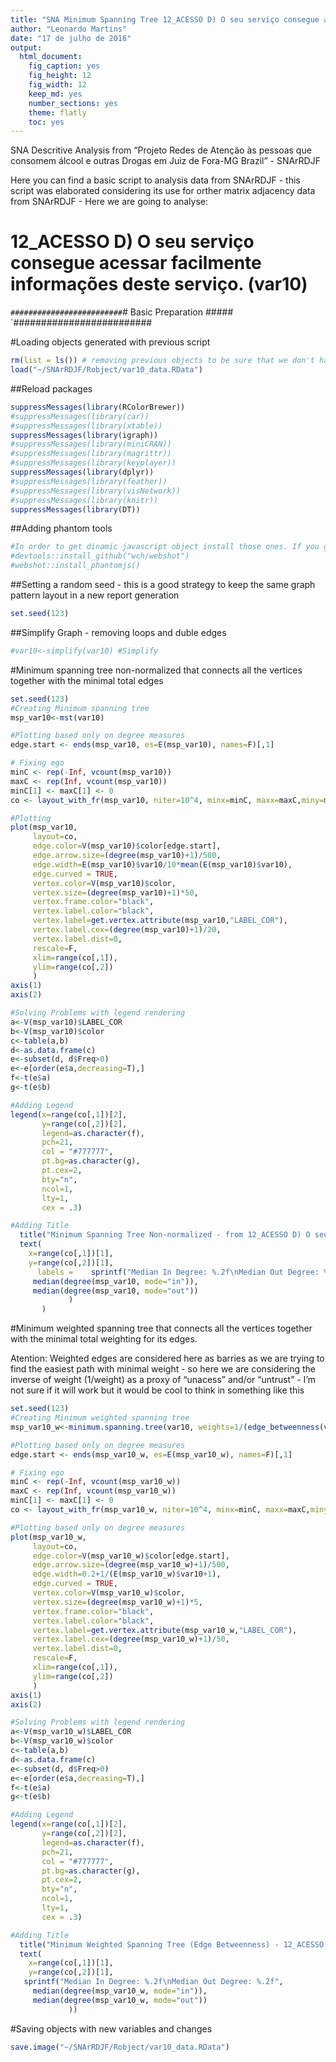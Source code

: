 ```yaml
---
title: "SNA Minimum Spanning Tree 12_ACESSO D) O seu serviço consegue acessar facilmente informações deste serviço. (var10)"
author: "Leonardo Martins"
date: "17 de julho de 2016"
output: 
  html_document: 
    fig_caption: yes
    fig_height: 12
    fig_width: 12
    keep_md: yes
    number_sections: yes
    theme: flatly
    toc: yes
---
```

SNA Descritive Analysis from "Projeto Redes de Atenção às pessoas que consomem álcool e outras Drogas em Juiz de Fora-MG   Brazil"  - SNArRDJF

Here you can find a basic script to analysis data from SNArRDJF - this script was elaborated considering its use for orther matrix adjacency data from SNArRDJF - Here we are going to analyse:

# 12_ACESSO D) O seu serviço consegue acessar facilmente informações deste serviço. (var10)

`#########################
`# Basic Preparation #####
`#########################

#Loading objects generated with previous script 
```r
rm(list = ls()) # removing previous objects to be sure that we don't have objects conflicts name
load("~/SNArRDJF/Robject/var10_data.RData")
```
##Reload packages
```r
suppressMessages(library(RColorBrewer))
#suppressMessages(library(car))
#suppressMessages(library(xtable))
suppressMessages(library(igraph))
#suppressMessages(library(miniCRAN))
#suppressMessages(library(magrittr))
#suppressMessages(library(keyplayer))
suppressMessages(library(dplyr))
#suppressMessages(library(feather))
#suppressMessages(library(visNetwork))
#suppressMessages(library(knitr))
suppressMessages(library(DT))
```
##Adding phantom tools
```r
#In order to get dinamic javascript object install those ones. If you get problems installing go to Stackoverflow.com and type your error to discover what to do. In some cases the libraries need to be intalled in outside R libs.
#devtools::install_github("wch/webshot")
#webshot::install_phantomjs()
```
##Setting a random seed - this is a good strategy to keep the same graph pattern layout in a new report generation
```r
set.seed(123)
```

##Simplify Graph - removing loops and duble edges 
```r
#var10<-simplify(var10) #Simplify
```

#Minimum spanning tree non-normalized that connects all the vertices together with the minimal total edges
```r
set.seed(123)
#Creating Minimum spanning tree
msp_var10<-mst(var10)

#Plotting based only on degree measures 
edge.start <- ends(msp_var10, es=E(msp_var10), names=F)[,1]

# Fixing ego
minC <- rep(-Inf, vcount(msp_var10))
maxC <- rep(Inf, vcount(msp_var10))
minC[1] <- maxC[1] <- 0
co <- layout_with_fr(msp_var10, niter=10^4, minx=minC, maxx=maxC,miny=minC, maxy=maxC, weights=E(msp_var10)$var10)

#Plotting
plot(msp_var10, 
     layout=co,
     edge.color=V(msp_var10)$color[edge.start],
     edge.arrow.size=(degree(msp_var10)+1)/500,
     edge.width=E(msp_var10)$var10/10*mean(E(msp_var10)$var10),
     edge.curved = TRUE,
     vertex.color=V(msp_var10)$color,
     vertex.size=(degree(msp_var10)+1)*50,
     vertex.frame.color="black",
     vertex.label.color="black",
     vertex.label=get.vertex.attribute(msp_var10,"LABEL_COR"),
     vertex.label.cex=(degree(msp_var10)+1)/20,
     vertex.label.dist=0,
     rescale=F,
     xlim=range(co[,1]), 
     ylim=range(co[,2])
     )
axis(1)
axis(2)

#Solving Problems with legend rendering 
a<-V(msp_var10)$LABEL_COR
b<-V(msp_var10)$color
c<-table(a,b)
d<-as.data.frame(c)
e<-subset(d, d$Freq>0)
e<-e[order(e$a,decreasing=T),] 
f<-t(e$a)
g<-t(e$b)

#Adding Legend
legend(x=range(co[,1])[2], 
       y=range(co[,2])[2],
       legend=as.character(f),
       pch=21,
       col = "#777777", 
       pt.bg=as.character(g),
       pt.cex=2,
       bty="n", 
       ncol=1,
       lty=1,
       cex = .3)

#Adding Title
  title("Minimum Spanning Tree Non-normalized - from 12_ACESSO D) O seu serviço consegue acessar facilmente informações deste serviço. (var10)", sub = "Source: from authors ")
  text( 
    x=range(co[,1])[1],
    y=range(co[,2])[1], 
      labels =    sprintf("Median In Degree: %.2f\nMedian Out Degree: %.2f",
     median(degree(msp_var10, mode="in")), 
     median(degree(msp_var10, mode="out"))
             )
       )
```
#Minimum weighted spanning tree that connects all the vertices together with the minimal total weighting for its edges. 

Atention: Weighted edges are considered here as barries as we are trying to find the easiest path with minimal weight - so here we are considering the inverse of weight (1/weight) as a proxy of "unacess" and/or "untrust" - I'm not sure if it will work but it would be cool to think in something like this  
```r
set.seed(123)
#Creating Minimum weighted spanning tree
msp_var10_w<-minimum.spanning.tree(var10, weights=1/(edge_betweenness(var10, weights=E(var10)$var10)+1))

#Plotting based only on degree measures 
edge.start <- ends(msp_var10_w, es=E(msp_var10_w), names=F)[,1]

# Fixing ego
minC <- rep(-Inf, vcount(msp_var10_w))
maxC <- rep(Inf, vcount(msp_var10_w))
minC[1] <- maxC[1] <- 0
co <- layout_with_fr(msp_var10_w, niter=10^4, minx=minC, maxx=maxC,miny=minC, maxy=maxC, weights =E(msp_var10_w)$var10)

#Plotting based only on degree measures 
plot(msp_var10_w, 
     layout=co,
     edge.color=V(msp_var10_w)$color[edge.start],
     edge.arrow.size=(degree(msp_var10_w)+1)/500,
     edge.width=0.2+1/(E(msp_var10_w)$var10+1),
     edge.curved = TRUE,
     vertex.color=V(msp_var10_w)$color,
     vertex.size=(degree(msp_var10_w)+1)*5,
     vertex.frame.color="black",
     vertex.label.color="black",
     vertex.label=get.vertex.attribute(msp_var10_w,"LABEL_COR"),
     vertex.label.cex=(degree(msp_var10_w)+1)/50,
     vertex.label.dist=0,
     rescale=F,
     xlim=range(co[,1]), 
     ylim=range(co[,2])
     )
axis(1)
axis(2)

#Solving Problems with legend rendering 
a<-V(msp_var10_w)$LABEL_COR
b<-V(msp_var10_w)$color
c<-table(a,b)
d<-as.data.frame(c)
e<-subset(d, d$Freq>0)
e<-e[order(e$a,decreasing=T),] 
f<-t(e$a)
g<-t(e$b)

#Adding Legend
legend(x=range(co[,1])[2], 
       y=range(co[,2])[2],
       legend=as.character(f),
       pch=21,
       col = "#777777", 
       pt.bg=as.character(g),
       pt.cex=2,
       bty="n", 
       ncol=1,
       lty=1,
       cex = .3)

#Adding Title
  title("Minimum Weighted Spanning Tree (Edge Betweenness) - 12_ACESSO D) O seu serviço consegue acessar facilmente informações deste serviço. (var10)", sub = "Source: from authors ")
  text( 
    x=range(co[,1])[1],
    y=range(co[,2])[1], 
   sprintf("Median In Degree: %.2f\nMedian Out Degree: %.2f",
     median(degree(msp_var10_w, mode="in")), 
     median(degree(msp_var10_w, mode="out"))
             ))
```


#Saving objects with new variables and changes
```r
save.image("~/SNArRDJF/Robject/var10_data.RData") 
```

